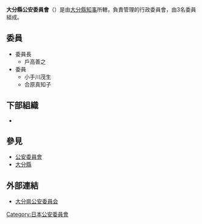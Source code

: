 {{Infobox Govt Agency
  | agency_name     = 大分縣公安委員會
  | nativename      = {{lang|ja|大分県公安委員会}}{{ja}}<br>{{lang|ja|おおいたけんこうあんいいんかい}}
  | nativename_r    = Oita Prefectural Public Safety Commission{{en}}
  | jurisdiction    = [[File:Flag_of_Oita_Prefecture.svg|20px]] [[大分縣|大分縣]]
  | seal            = 
  | seal_width      = 
  | seal_caption    = 
  | logo            = 
  | logo_width      = 
  | logo_caption    = 
  | formed          = 
  | preceding1      = 
  | preceding2      =
  | dissolved       = 
  | superseding     = 
  | employees       = 3人
  | budget          = 
  | minister1_name  = 
  | minister1_pfo   = 
  | minister2_name  = 
  | minister2_pfo   =
  | chief1_title    = 委員長
  | chief1          = 石田敦子
  | chief2_title    = 
  | chief2          = 
  | chief3_title    = 
  | chief3          = 
  | parent_agency   = [[大分縣知事|大分縣知事]]
  | child1_agency   = {{link-jp|大分縣警察|大分県警察|大分縣警察}}
  | child2_agency   = 
  | child3_agency   = 
  | child4_agency   = 
  | child5_agency   = 
  | child6_agency   = 
  | child7_agency   = 
  | child8_agency   = 
  | child9_agency   = 
  | keydocument1    = 
  | keydocument2    =
  | picture         = OitaPrefOffice1.jpg
  | picture_width   = 250px
  | picture_caption = 大分縣警察本部所在的大分縣廳舍本館
  | headquarters    = {{JPN}}<br/>[[大分縣|大分縣]][[大分市|大分市]]大手町3丁目1番1號
  | website         = [http://www.pref.oita.jp/soshiki/75009/ 大分県公安委員会]
  | footnotes       = 
}}
'''大分縣公安委員會'''（{{jpn|j=大分県公安委員会|hg=おおいたけんこうあんいいんかい|rm=Ōitaken Kō'an-i'inkai}}）是由[[大分縣知事|大分縣知事]]所轄，負責管理{{link-jp|大分縣警察|大分県警察|大分縣警察}}的行政委員會，由3名委員組成。

== 委員 ==
*委員長
**戶高善之
*委員
**小手川茂生
**合原真知子

== 下部組織 ==
*{{link-jp|大分縣警察|大分県警察|大分縣警察}}

== 參見 ==
*[[公安委員會|公安委員會]]
*[[大分縣|大分縣]]

== 外部連結 ==
*[http://www.pref.oita.jp/soshiki/75009/ 大分県公安委員会] {{Wayback|url=http://www.pref.oita.jp/soshiki/75009/ |date=20201126012732 }}
{{日本都道府縣公安委員會}}

[[Category:日本公安委員會|Category:日本公安委員會]]